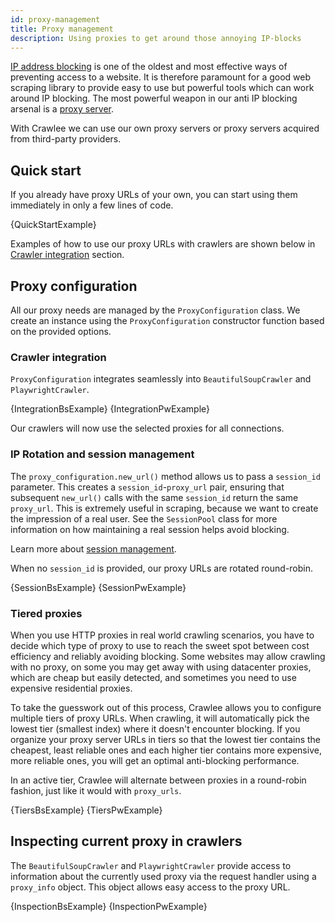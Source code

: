 ```yaml
---
id: proxy-management
title: Proxy management
description: Using proxies to get around those annoying IP-blocks
---
```




[IP address blocking](https://en.wikipedia.org/wiki/IP_address_blocking) is one of the oldest and most effective ways of preventing access to a website. It is therefore paramount for a good web scraping library to provide easy to use but powerful tools which can work around IP blocking. The most powerful weapon in our anti IP blocking arsenal is a [proxy server](https://en.wikipedia.org/wiki/Proxy_server).

With Crawlee we can use our own proxy servers or proxy servers acquired from third-party providers.

[//]: # (Check out the [avoid blocking guide]&#40;./avoid-blocking&#41; for more information about blocking.)

## Quick start

If you already have proxy URLs of your own, you can start using them immediately in only a few lines of code.

<CodeBlock className="language-python">
    {QuickStartExample}
</CodeBlock>

Examples of how to use our proxy URLs with crawlers are shown below in [Crawler integration](#crawler-integration) section.

## Proxy configuration

All our proxy needs are managed by the <ApiLink to="class/ProxyConfiguration">`ProxyConfiguration`</ApiLink> class. We create an instance using the <ApiLink to="class/ProxyConfiguration">`ProxyConfiguration`</ApiLink> constructor function based on the provided options.

### Crawler integration

`ProxyConfiguration` integrates seamlessly into <ApiLink to="class/BeautifulSoupCrawler">`BeautifulSoupCrawler`</ApiLink> and <ApiLink to="class/PlaywrightCrawler">`PlaywrightCrawler`</ApiLink>.

<Tabs>
    <TabItem value="BeautifulSoupCrawler" label="BeautifulSoupCrawler">
        <CodeBlock className="language-python">
            {IntegrationBsExample}
        </CodeBlock>
    </TabItem>
    <TabItem value="PlaywrightCrawler" label="PlaywrightCrawler">
        <CodeBlock className="language-python">
            {IntegrationPwExample}
        </CodeBlock>
    </TabItem>
</Tabs>

Our crawlers will now use the selected proxies for all connections.

### IP Rotation and session management

The <ApiLink to="class/ProxyConfiguration#new_url">`proxy_configuration.new_url()`</ApiLink> method allows us to pass a `session_id` parameter. This creates a `session_id`-`proxy_url` pair, ensuring that subsequent `new_url()` calls with the same `session_id` return the same `proxy_url`. This is extremely useful in scraping, because we want to create the impression of a real user. See the <ApiLink to="class/SessionPool">`SessionPool`</ApiLink> class for more information on how maintaining a real session helps avoid blocking.

Learn more about [session management](./session-management).

When no `session_id` is provided, our proxy URLs are rotated round-robin.

<Tabs>
    <TabItem value="BeautifulSoupCrawler" label="BeautifulSoupCrawler">
        <CodeBlock className="language-python">
            {SessionBsExample}
        </CodeBlock>
    </TabItem>
    <TabItem value="PlaywrightCrawler" label="PlaywrightCrawler">
        <CodeBlock className="language-python">
            {SessionPwExample}
        </CodeBlock>
    </TabItem>
</Tabs>

### Tiered proxies

When you use HTTP proxies in real world crawling scenarios, you have to decide which type of proxy to use to reach the sweet spot between cost efficiency and reliably avoiding blocking. Some websites may allow crawling with no proxy, on some you may get away with using datacenter proxies, which are cheap but easily detected, and sometimes you need to use expensive residential proxies.

To take the guesswork out of this process, Crawlee allows you to configure multiple tiers of proxy URLs. When crawling, it will automatically pick the lowest tier (smallest index) where it doesn't encounter blocking. If you organize your proxy server URLs in tiers so that the lowest tier contains the cheapest, least reliable ones and each higher tier contains more expensive, more reliable ones, you will get an optimal anti-blocking performance.

In an active tier, Crawlee will alternate between proxies in a round-robin fashion, just like it would with `proxy_urls`.

<Tabs>
    <TabItem value="BeautifulSoupCrawler" label="BeautifulSoupCrawler">
        <CodeBlock className="language-python">
            {TiersBsExample}
        </CodeBlock>
    </TabItem>
    <TabItem value="PlaywrightCrawler" label="PlaywrightCrawler">
        <CodeBlock className="language-python">
            {TiersPwExample}
        </CodeBlock>
    </TabItem>
</Tabs>

## Inspecting current proxy in crawlers

The <ApiLink to="class/BeautifulSoupCrawler">`BeautifulSoupCrawler`</ApiLink> and <ApiLink to="class/PlaywrightCrawler">`PlaywrightCrawler`</ApiLink> provide access to information about the currently used proxy via the request handler using a <ApiLink to="class/ProxyInfo">`proxy_info`</ApiLink> object. This object allows easy access to the proxy URL.

<Tabs>
    <TabItem value="BeautifulSoupCrawler" label="BeautifulSoupCrawler">
        <CodeBlock className="language-python">
            {InspectionBsExample}
        </CodeBlock>
    </TabItem>
    <TabItem value="PlaywrightCrawler" label="PlaywrightCrawler">
        <CodeBlock className="language-python">
            {InspectionPwExample}
        </CodeBlock>
    </TabItem>
</Tabs>
